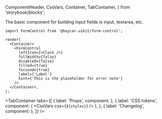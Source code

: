   ComponentHeader,
  CssVars,
  Container,
  TabContainer,
} from 'storybook/blocks';


<!-- Meta -->

<Meta title="Components/FormControl" component={FormControl} />

<!-- Docs -->

<ComponentHeader
  name="FormControl [no production]"
  version={version}
  design="https://www.figma.com/file/rrvkvQEoVTOHa7MzyKSaoz/OTP-Global-Design-System?node-id=1426%3A39722"
/>

The basic component for building input fields is input, textarea, etc.

```tsx
import FormControl from '@heycar-uikit/form-control';
```

```tsx live
render(
  <Container>
    <FormControl
      leftIcon={<Clock />}
      fullWidth={false}
      disabled={false}
      filled={true}
      focused={true}
      label={'Label'}
      hint={'This is the placeholder for error note'}
    />
  </Container>,
);
```

<TabContainer
  tabs={[
    { label: 'Props', component: <Props of={FormControl} /> },
    {
      label: 'CSS tokens',
      component: (
        <CssVars
          css={`
            ${styles}
          `}
        />
      ),
    },
    { label: 'Changelog', component: <Changelog /> },
  ]}
/>
